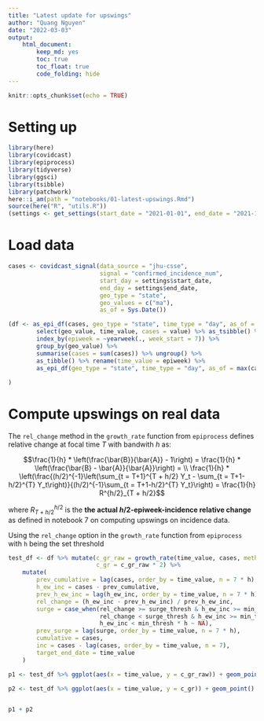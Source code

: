 ```yaml
---
title: "Latest update for upswings"
author: "Quang Nguyen"
date: "2022-03-03"
output:
    html_document:
        keep_md: yes
        toc: true
        toc_float: true
        code_folding: hide
---
```


```r
knitr::opts_chunk$set(echo = TRUE)
```

# Setting up  
```r
library(here)
library(covidcast)
library(epiprocess)
library(tidyverse)
library(ggsci)
library(tsibble)
library(patchwork)
here::i_am(path = "notebooks/01-latest-upswings.Rmd")
source(here("R", "utils.R"))
(settings <- get_settings(start_date = "2021-01-01", end_date = "2021-12-31"))
```
# Load data 
```r
cases <- covidcast_signal(data_source = "jhu-csse", 
                          signal = "confirmed_incidence_num", 
                          start_day = settings$start_date, 
                          end_day = settings$end_date, 
                          geo_type = "state",
                          geo_values = c("ma"),
                          as_of = Sys.Date())

(df <- as_epi_df(cases, geo_type = "state", time_type = "day", as_of = max(cases$issue)) %>% 
        select(geo_value, time_value, cases = value) %>% as_tsibble() %>%
        index_by(epiweek = ~yearweek(., week_start = 7)) %>% 
        group_by(geo_value) %>% 
        summarise(cases = sum(cases)) %>% ungroup() %>% 
        as_tibble() %>% rename(time_value = epiweek) %>% 
        as_epi_df(geo_type = "state", time_type = "day", as_of = max(cases$issue))
        
)


```

# Compute upswings on real data  

The `rel_change` method in the `growth_rate` function from `epiprocess` defines relative change at focal time $T$ with bandwith $h$ as: 

$$\frac{1}{h} * \left(\frac{\bar{B}}{\bar{A}} - 1\right) = \frac{1}{h} * \left(\frac{\bar{B} - \bar{A}}{\bar{A}}\right) = \\ \frac{1}{h} * \left(\frac{(h/2)^{-1}\left(\sum_{t = T+1}^{T + h/2} Y_t - \sum_{t = T+1-h/2}^{T} Y_t\right)}{(h/2)^{-1}\sum_{t = T+1-h/2}^{T} Y_t}\right) = \frac{1}{h} R^{h/2}_{T + h/2}$$

where $R_{T+h/2}^{h/2}$ is the **the actual $h/2$-epiweek-incidence relative change** as defined in notebook 7 on computing upswings on incidence data. 

Using the `rel_change` option in the `growth_rate` function from `epiprocess` with `h` being the set threshold   

```r
test_df <- df %>% mutate(c_gr_raw = growth_rate(time_value, cases, method = "rel_change", h = 2), 
                         c_gr = c_gr_raw * 2) %>%  
    mutate(
        prev_cumulative = lag(cases, order_by = time_value, n = 7 * h),
        h_ew_inc = cases - prev_cumulative,
        prev_h_ew_inc = lag(h_ew_inc, order_by = time_value, n = 7 * h),
        rel_change = (h_ew_inc - prev_h_ew_inc) / prev_h_ew_inc,
        surge = case_when(rel_change >= surge_thresh & h_ew_inc >= min_thresh * h ~ TRUE,
                          rel_change < surge_thresh & h_ew_inc >= min_thresh * h ~ FALSE,
                          h_ew_inc < min_thresh * h ~ NA),
        prev_surge = lag(surge, order_by = time_value, n = 7 * h),
        cumulative = cases,
        inc = cases - lag(cases, order_by = time_value, n = 7),
        target_end_date = time_value
    )

p1 <- test_df %>% ggplot(aes(x = time_value, y = c_gr_raw)) + geom_point() 

p2 <- test_df %>% ggplot(aes(x = time_value, y = c_gr)) + geom_point()


p1 + p2
```




